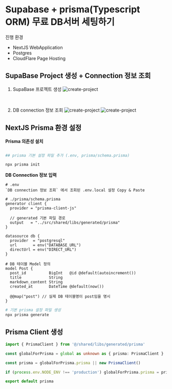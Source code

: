 # Supabase + prisma(Typescript ORM) 무료 DB서버 세팅하기

진행 환경

- NextJS WebApplication
- Postgres
- CloudFlare Page Hosting

## SupaBase Project 생성 + Connection 정보 조회

1. SupaBase 프로젝트 생성
   ![create-project](/assets/post-img/supabase-prisma//step1.png)

<br />

2. DB connection 정보 조회
   ![create-project](/assets/post-img/supabase-prisma//step2.png)
   ![create-project](/assets/post-img/supabase-prisma//step3.png)

## NextJS Prisma 환경 설정

<strong>Prisma 의존성 설치</strong>
```bash npm install prisma --save-dev npm install @prisma/client

## prisma 기본 설정 파일 추가 (.env, prisma/schema.prisma)

npx prisma init

````

<strong>DB Connection 정보 입력</strong>
```text
# .env
`DB connection 정보 조회` 에서 조회된 .env.local 설정 Copy & Paste
````

```text
# ./prisma/schema.prisma
generator client {
  provider = "prisma-client-js"

  // generated 기본 파일 경로
  output   = "../src/shared/libs/generated/prisma"
}

datasource db {
  provider  = "postgresql"
  url       = env("DATABASE_URL")
  directUrl = env("DIRECT_URL")
}

# DB 테이블 Model 정의
model Post {
  post_id          BigInt   @id @default(autoincrement())
  title            String
  markdown_content String
  created_at       DateTime @default(now())

  @@map("post") // 실제 DB 테이블명이 post임을 명시
}

```

```bash
# 기본 prisma 설정 파일 생성
npx prisma generate
```

## Prisma Client 생성

```typescript
import { PrismaClient } from '@/shared/libs/generated/prisma'

const globalForPrisma = global as unknown as { prisma: PrismaClient }

const prisma = globalForPrisma.prisma || new PrismaClient()

if (process.env.NODE_ENV !== 'production') globalForPrisma.prisma = prisma

export default prisma
```

